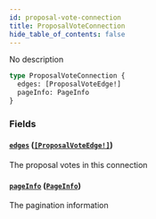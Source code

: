 ```yaml
---
id: proposal-vote-connection
title: ProposalVoteConnection
hide_table_of_contents: false
---
```



No description

```graphql
type ProposalVoteConnection {
  edges: [ProposalVoteEdge!]
  pageInfo: PageInfo
}
```


### Fields

#### [`edges`](#) ([`[ProposalVoteEdge!]`](/docs/testnet/graphql/objects/proposal-vote-edge))

The proposal votes in this connection


#### [`pageInfo`](#) ([`PageInfo`](/docs/testnet/graphql/objects/page-info))

The pagination information




